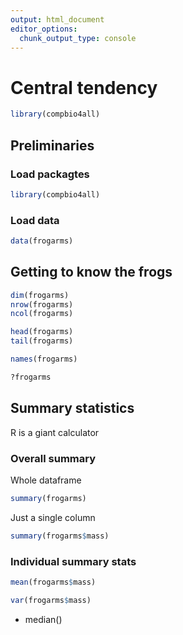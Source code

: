 ```yaml
---
output: html_document
editor_options: 
  chunk_output_type: console
---
```

# Central tendency

```r
library(compbio4all)
```

## Preliminaries

### Load packagtes
```r
library(compbio4all)
```

### Load data

```r
data(frogarms)
```




## Getting to know the frogs

```r
dim(frogarms)
nrow(frogarms)
ncol(frogarms)
```

```r
head(frogarms)
tail(frogarms)
```

```r
names(frogarms)
```


```r
?frogarms
```


## Summary statistics

R is a giant calculator


### Overall summary

Whole dataframe
```r
summary(frogarms)
```

Just a single column
```r
summary(frogarms$mass)
```



### Individual summary stats

```r
mean(frogarms$mass)
```

```r
var(frogarms$mass)
```


* median()

